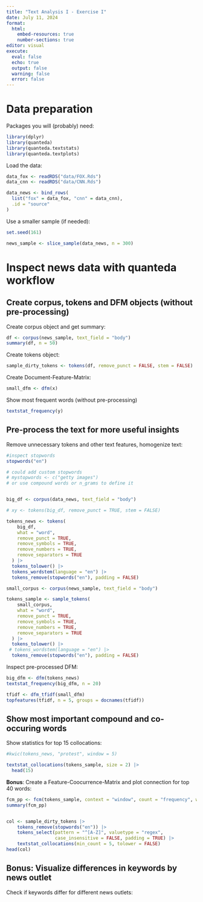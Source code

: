 ```yaml
---
title: "Text Analysis I - Exercise I"
date: July 11, 2024
format: 
  html:
    embed-resources: true
    number-sections: true
editor: visual
execute: 
  eval: false
  echo: true
  output: false
  warning: false
  error: false
---
```


# Data preparation

Packages you will (probably) need:

```r
library(dplyr)
library(quanteda)
library(quanteda.textstats)
library(quanteda.textplots)
```

Load the data:

```r
data_fox <- readRDS("data/FOX.Rds")
data_cnn <- readRDS("data/CNN.Rds")

data_news <- bind_rows(
  list("fox" = data_fox, "cnn" = data_cnn),
  .id = "source"
)
```

Use a smaller sample (if needed):

```r
set.seed(161)

news_sample <- slice_sample(data_news, n = 300)
```

# Inspect news data with quanteda workflow

## Create corpus, tokens and DFM objects (without pre-processing)

Create corpus object and get summary:

```r

df <- corpus(news_sample, text_field = "body")
summary(df, n = 50)
```

Create tokens object:

```r

sample_dirty_tokens <- tokens(df, remove_punct = FALSE, stem = FALSE)

```

Create Document-Feature-Matrix:

```r

small_dfm <- dfm(x)

```

Show most frequent words (without pre-processing)

```r
textstat_frequency(y) 
```

## Pre-process the text for more useful insights

Remove unnecessary tokens and other text features, homogenize text:

```r
#inspect stopwords
stopwords("en")

# could add custom stopwords
# mystopwords <- c("getty images")
# or use compound words or n_grams to define it 


big_df <- corpus(data_news, text_field = "body")

# xy <- tokens(big_df, remove_punct = TRUE, stem = FALSE)

tokens_news <- tokens(
    big_df,
    what = "word",
    remove_punct = TRUE,
    remove_symbols = TRUE,
    remove_numbers = TRUE,
    remove_separators = TRUE
  ) |>
  tokens_tolower() |>
  tokens_wordstem(language = "en") |>
  tokens_remove(stopwords("en"), padding = FALSE)


```

```r

small_corpus <- corpus(news_sample, text_field = "body")

tokens_sample <- sample_tokens(
    small_corpus,
    what = "word",
    remove_punct = TRUE,
    remove_symbols = TRUE,
    remove_numbers = TRUE,
    remove_separators = TRUE
  ) |>
  tokens_tolower() |>
 # tokens_wordstem(language = "en") |>
  tokens_remove(stopwords("en"), padding = FALSE)

```

Inspect pre-processed DFM:

```r

big_dfm <- dfm(tokens_news)
textstat_frequency(big_dfm, n = 20)

```

```r
tfidf <- dfm_tfidf(small_dfm)
topfeatures(tfidf, n = 5, groups = docnames(tfidf))
```

## Show most important compound and co-occuring words

Show statistics for top 15 collocations:

```r

#kwic(tokens_news, "protest", window = 5)

textstat_collocations(tokens_sample, size = 2) |>
  head(15)

```

**Bonus**: Create a Feature-Coocurrence-Matrix and plot connection for top 40 words:

```r
fcm_pp <- fcm(tokens_sample, context = "window", count = "frequency", window = 3)
summary(fcm_pp)


col <- sample_dirty_tokens |> 
    tokens_remove(stopwords("en")) |> 
    tokens_select(pattern = "^[A-Z]", valuetype = "regex", 
                  case_insensitive = FALSE, padding = TRUE) |>
    textstat_collocations(min_count = 5, tolower = FALSE)
head(col)

```

## **Bonus**: Visualize differences in keywords by news outlet

Check if keywords differ for different news outlets:

```r

```
